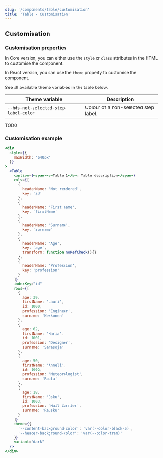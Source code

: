 ```yaml
---
slug: '/components/table/customisation'
title: 'Table - Customisation'
---
```




## Customisation

### Customisation properties
In Core version, you can either use the `style` or `class` attributes in the HTML to customise the component.

In React version, you can use the `theme` property to customise the component.

See all available theme variables in the table below.

| Theme variable                        | Description                                 |
| ------------------------------------- | ------------------------------------------- |
| `--hds-not-selected-step-label-color` | Colour of a non-selected step label.        |

TODO

### Customisation example
<Playground>


```jsx
<div
  style={{
    maxWidth: '640px'
  }}
>
  <Table
    caption={<span><b>Table 1</b>: Table description</span>}
    cols={[
      {
        headerName: 'Not rendered',
        key: 'id'
      },
      {
        headerName: 'First name',
        key: 'firstName'
      },
      {
        headerName: 'Surname',
        key: 'surname'
      },
      {
        headerName: 'Age',
        key: 'age',
        transform: function noRefCheck(){}
      },
      {
        headerName: 'Profession',
        key: 'profession'
      }
    ]}
    indexKey="id"
    rows={[
      {
        age: 39,
        firstName: 'Lauri',
        id: 1000,
        profession: 'Engineer',
        surname: 'Kekkonen'
      },
      {
        age: 62,
        firstName: 'Maria',
        id: 1001,
        profession: 'Designer',
        surname: 'Sarasoja'
      },
      {
        age: 50,
        firstName: 'Anneli',
        id: 1002,
        profession: 'Meteorologist',
        surname: 'Routa'
      },
      {
        age: 18,
        firstName: 'Osku',
        id: 1003,
        profession: 'Mail Carrier',
        surname: 'Rausku'
      }
    ]}
    theme={{
      '--content-background-color': 'var(--color-black-5)',
      '--header-background-color': 'var(--color-tram)'
    }}
    variant="dark"
  />
</div>
```


</Playground>
